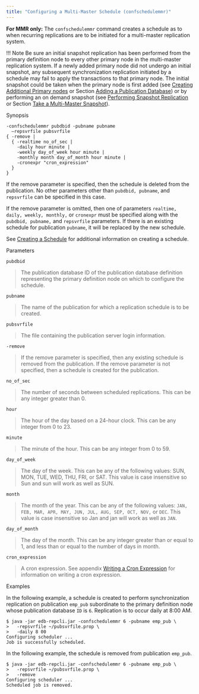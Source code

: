 ```yaml
---
title: "Configuring a Multi-Master Schedule (confschedulemmr)"
---
```


<div id="configure_mmr_schedule" class="registered_link"></div>

**For MMR only:** The `confschedulemmr` command creates a schedule as to when recurring replications are to be initiated for a multi-master replication system.

!!! Note
    Be sure an initial snapshot replication has been performed from the primary definition node to every other primary node in the multi-master replication system. If a newly added primary node did not undergo an initial snapshot, any subsequent synchronization replication initiated by a schedule may fail to apply the transactions to that primary node. The initial snapshot could be taken when the primary node is first added (see [Creating Additional Primary nodes](../../06_mmr_operation/03_creating_primary_nodes/#creating_primary_nodes) or Section [Adding a Publication Database](06_add_pub_database/#add_pub_database)) or by performing an on demand snapshot (see [Performing Snapshot Replication](../../06_mmr_operation/05_on_demand_replication_mmr/#perform_snapshot_replication_mmr) or Section [Take a Multi-Master Snapshot](41_taking_mmr_snapshot/#taking_mmr_snapshot)).

Synopsis

```text
-confschedulemmr pubdbid -pubname pubname
  –repsvrfile pubsvrfile
{ -remove |
  { -realtime no_of_sec |
    -daily hour minute |
    -weekly day_of_week hour minute |
    -monthly month day_of_month hour minute |
    -cronexpr "cron_expression"
  }
}
```

If the remove parameter is specified, then the schedule is deleted from the publication. No other parameters other than `pubdbid, pubname`, and `repsvrfile` can be specified in this case.

If the remove parameter is omitted, then one of parameters `realtime, daily, weekly, monthly,` or `cronexpr` must be specified along with the `pubdbid, pubname,` and `repsvrfile` parameters. If there is an existing schedule for publication `pubname`, it will be replaced by the new schedule.

See [Creating a Schedule](../../07_common_operations/02_creating_schedule/#creating_schedule) for additional information on creating a schedule.

Parameters

`pubdbid`

> The publication database ID of the publication database definition representing the primary definition node on which to configure the schedule.

`pubname`

> The name of the publication for which a replication schedule is to be created.

`pubsvrfile`

> The file containing the publication server login information.

`-remove`

> If the remove parameter is specified, then any existing schedule is removed from the publication. If the remove parameter is not specified, then a schedule is created for the publication.

`no_of_sec`

> The number of seconds between scheduled replications. This can be any integer greater than 0.

`hour`

> The hour of the day based on a 24-hour clock. This can be any integer from 0 to 23.

`minute`

> The minute of the hour. This can be any integer from 0 to 59.

`day_of_week`

> The day of the week. This can be any of the following values: SUN, MON, TUE, WED, THU, FRI, or SAT. This value is case insensitive so Sun and sun will work as well as SUN.

`month`

> The month of the year. This can be any of the following values: `JAN, FEB, MAR, APR, MAY, JUN, JUL, AUG, SEP, OCT, NOV,` or `DEC`. This value is case insensitive so Jan and jan will work as well as `JAN`.

`day_of_month`

> The day of the month. This can be any integer greater than or equal to 1, and less than or equal to the number of days in month.

`cron_expression`

> A cron expression. See appendix [Writing a Cron Expression](../../10_appendix/04_miscellaneous_xdb_processing_topics/03_writing_cron_exp/#writing_cron_exp) for information on writing a cron expression.

Examples

In the following example, a schedule is created to perform synchronization replication on publication `emp_pub` subordinate to the primary definition node whose publication database `ID` is `6`. Replication is to occur daily at 8:00 AM.

```text
$ java -jar edb-repcli.jar -confschedulemmr 6 -pubname emp_pub \
>   -repsvrfile ~/pubsvrfile.prop \
>   -daily 8 00
Configuring scheduler ...
Job is successfully scheduled.
```

In the following example, the schedule is removed from publication `emp_pub`.

```text
$ java -jar edb-repcli.jar -confschedulemmr 6 -pubname emp_pub \
>   -repsvrfile ~/pubsvrfile.prop \
>   -remove
Configuring scheduler ...
Scheduled job is removed.
```
